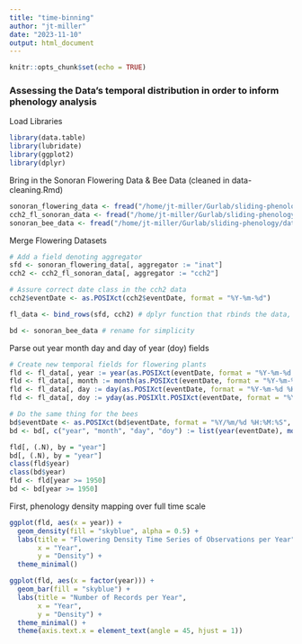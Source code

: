```yaml
---
title: "time-binning"
author: "jt-miller"
date: "2023-11-10"
output: html_document
---
```


```r
knitr::opts_chunk$set(echo = TRUE)
```
### Assessing the Data's temporal distribution in order to inform phenology analysis 
Load Libraries
```r
library(data.table)
library(lubridate)
library(ggplot2)
library(dplyr)
```
Bring in the Sonoran Flowering Data & Bee Data (cleaned in data-cleaning.Rmd)
```r
sonoran_flowering_data <- fread("/home/jt-miller/Gurlab/sliding-phenology/data/processed/flowering_sonoran_data.csv")
cch2_fl_sonoran_data <- fread("/home/jt-miller/Gurlab/sliding-phenology/data/processed/cch2_fl_sonoran_data.csv")
sonoran_bee_data <- fread("/home/jt-miller/Gurlab/sliding-phenology/data/processed/bee_occ_sonoran_data.csv")
```

Merge Flowering Datasets 
```r
# Add a field denoting aggregator
sfd <- sonoran_flowering_data[, aggregator := "inat"] 
cch2 <- cch2_fl_sonoran_data[, aggregator := "cch2"]

# Assure correct date class in the cch2 data
cch2$eventDate <- as.POSIXct(cch2$eventDate, format = "%Y-%m-%d")

fl_data <- bind_rows(sfd, cch2) # dplyr function that rbinds the data, and replaces NAs for fields missing from eachothers dataset 

bd <- sonoran_bee_data # rename for simplicity 
```


Parse out year month day and day of year (doy) fields
```r
# Create new temporal fields for flowering plants 
fld <- fl_data[, year := year(as.POSIXct(eventDate, format = "%Y-%m-%d %H:%M:%S %Z"))]
fld <- fl_data[, month := month(as.POSIXct(eventDate, format = "%Y-%m-%d %H:%M:%S %Z"))]
fld <- fl_data[, day := day(as.POSIXct(eventDate, format = "%Y-%m-%d %H:%M:%S %Z"))]
fld <- fl_data[, doy := yday(as.POSIXlt.POSIXct(eventDate, format = "%Y-%m-%d %H:%M:%S %Z"))]

# Do the same thing for the bees
bd$eventDate <- as.POSIXct(bd$eventDate, format = "%Y/%m/%d %H:%M:%S", tz = "UTC")
bd <- bd[, c("year", "month", "day", "doy") := list(year(eventDate), month(eventDate), day(eventDate), yday(eventDate))] # Shortcut

fld[, (.N), by = "year"] 
bd[, (.N), by = "year"] 
class(fld$year)
class(bd$year)
fld <- fld[year >= 1950]
bd <- bd[year >= 1950]
```

First, phenology density mapping over full time scale 
```r
ggplot(fld, aes(x = year)) +
  geom_density(fill = "skyblue", alpha = 0.5) +
  labs(title = "Flowering Density Time Series of Observations per Year",
       x = "Year",
       y = "Density") +
  theme_minimal()

ggplot(fld, aes(x = factor(year))) +
  geom_bar(fill = "skyblue") +
  labs(title = "Number of Records per Year",
       x = "Year",
       y = "Density") +
  theme_minimal() + 
  theme(axis.text.x = element_text(angle = 45, hjust = 1))
```




